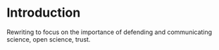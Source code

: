 # Introduction {-}

Rewriting to focus on the importance of defending and communicating science, open science, trust.

